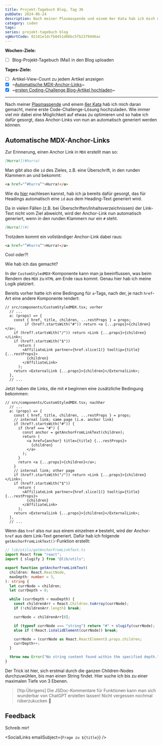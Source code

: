 ```yaml
---
title: Projekt-Tagebuch Blog, Tag 36
pubDate: 2024-06-24
description: Nach meiner Plasmaspende und einem 6er Kata hab ich mich daran gemacht, meine erste Code-Challenge-Lösung hochzuladen. Wie immer viel mir dabei eine Möglichkeit auf etwas zu optimieren und so habe ich dafür gesorgt, dass Anchor-Links von nun an automatisch generiert werden können.
category: coden
tags:
series: projekt-tagebuch blog
vgWortCode: 02101e1dcfb8451d86bc5fb2379446ac
---
```


<DateFormatter date={pubDate} weekday />

**Wochen-Ziele:**

- [ ] Blog-Projekt-Tagebuch (Mai) in den Blog uploaden

**Tages-Ziele:**

- [ ] Artikel-View-Count zu jedem Artikel anzeigen
- [x] ~[Automatische MDX-Anchor-Links](#automatische-mdx-anchor-links)~
- [x] ~[ersten Coding-Challenge Blog-Artikel hochladen](#)~

---

Nach meiner [Plasmaspende](/support/#plasma-spenden) und einem [6er Kata](https://www.codewars.com/kata/5503013e34137eeeaa001648) hab ich mich daran gemacht, meine erste Code-Challenge-Lösung hochzuladen. Wie immer viel mir dabei eine Möglichkeit auf etwas zu optimieren und so habe ich dafür gesorgt, dass Anchor-Links von nun an automatisch generiert werden können.

## Automatische MDX-Anchor-Links

Zur Erinnerung, einen Anchor Link in `MDX` erstellt man so:

```md
[Hurra!](#hurra)
```

Man gibt also die `id` des Zieles, z.B. eine Überschrift, in den runden Klammern an und bekommt:

```html
<a href="”#hurra”">Hurra!</a>
```

Wie du [hier](/blog/projekt-tagebuch-blog-tag-31#auto-markdown-ids) nachlesen kannst, hab ich ja bereits dafür gesorgt, das für Headings automatisch eine `id` aus dem Heading-Text generiert wird.

Da in vielen Fällen (z.B. bei Überschriften/Inhaltsverzeichnissen) der Link-Text nicht vom Ziel abweicht, wird der Anchor-Link nun automatisch generiert, wenn in den runden Klammern nur ein `#` steht.

```md
[Hurra!](#)
```

Trotzdem kommt ein vollständiger Anchor-Link dabei raus:

```html
<a href="”#hurra”">Hurra!</a>
```

Cool oder?!

Wie hab ich das gemacht?

In der `CustomStyledMDX`-Komponente kann man ja beeinflussen, was beim Rendern des `MDX` zu `HTML` am Ende raus kommt. Genau hier hab ich meine Logik platziert.

Bereits vorher hatte ich eine Bedingung für `a`-Tags, nach der, je nach `href`-Art eine andere Komponente rendert:

```tsx
// src/components/CustomStyledMDX.tsx; vorher
  // ...
  a: (props) => {
    const { href, title, children, ...restProps } = props;
         if (href?.startsWith("#")) return <a {...props}>{children}</a>;
    if (href?.startsWith("/")) return <Link {...props}>{children}</Link>;
    if (href?.startsWith("$"))
      return (
        <AffiliateLink partner={href.slice(1)} tooltip={title} {...restProps}>
          {children}
        </AffiliateLink>
      );
    return <ExternalLink {...props}>{children}</ExternalLink>;
  },
  // ...
```

Jetzt haben die Links, die mit `#` beginnen eine zusätzliche Bedingung bekommen:

```tsx
// src/components/CustomStyledMDX.tsx; nachher
  // ...
  a: (props) => {
    const { href, title, children, ...restProps } = props;
    // internal link; same page (i.e. anchor link)
    if (href?.startsWith("#")) {
      if (href === "#") {
        const anchor = getAnchorFromLinkText(children);
        return (
          <a href={anchor} title={title} {...restProps}>
            {children}
          </a>
        );
      }
      return <a {...props}>{children}</a>;
    }
    // internal link; other page
    if (href?.startsWith("/")) return <Link {...props}>{children}</Link>;
    if (href?.startsWith("$"))
      return (
        <AffiliateLink partner={href.slice(1)} tooltip={title} {...restProps}>
          {children}
        </AffiliateLink>
      );
    return <ExternalLink {...props}>{children}</ExternalLink>;
  },
  // ...
```

Wenn das `href` also nur aus einem einzelnen `#` besteht, wird der Anchor-`href` aus dem Link-Text generiert. Dafür hab ich folgende `getAnchorFromLinkText()`-Funktion erstellt:

```ts
// lib/utils/getAnchorFromLinkText.ts
import React from "react";
import { slugify } from "@lib/utils";

export function getAnchorFromLinkText(
  children: React.ReactNode,
  maxDepth: number = 3,
): string {
  let currNode = children;
  let currDepth = 0;

  while (currDepth < maxDepth) {
    const childrenArr = React.Children.toArray(currNode);
    if (!childrenArr.length) break;

    currNode = childrenArr[0];

    if (typeof currNode === "string") return "#" + slugify(currNode);
    else if (!React.isValidElement(currNode)) break;

    currNode = (currNode as React.ReactElement).props.children;
    currDepth++;
  }

  throw new Error("No string content found within the specified depth.");
}
```

Der Trick ist hier, sich erstmal durch die ganzen Children-Nodes durchzuwühlen, bis man einen String findet. Hier suche ich bis zu einer maximalen Tiefe von 3 Ebenen.

> [!tip:Übrigens]
> Die JSDoc-Kommentare für Funktionen kann man sich wunderbar von ChatGPT erstellen lassen! Nicht vergessen nochmal rüberzukucken 🧐

## Feedback

<Accordion>
Schreib mir!

<SocialLinks emailSubject={`Frage zu ${title}`} />

</Accordion>
